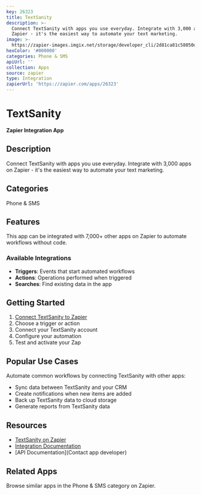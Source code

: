 ```yaml
---
key: 26323
title: TextSanity
description: >-
  Connect TextSanity with apps you use everyday. Integrate with 3,000 apps on
  Zapier - it's the easiest way to automate your text marketing.
image: >-
  https://zapier-images.imgix.net/storage/developer_cli/2d81ca81c58050d858f26bb977638b5d.png?auto=format%2Ccompress&ixlib=python-3.0.0&q=50
hexColor: '#000000'
categories: Phone & SMS
apiUrl: ''
collection: Apps
source: zapier
type: Integration
zapierUrl: 'https://zapier.com/apps/26323'
---
```

# TextSanity

**Zapier Integration App**

## Description

Connect TextSanity with apps you use everyday. Integrate with 3,000 apps on Zapier - it's the easiest way to automate your text marketing.

## Categories

Phone & SMS

## Features

This app can be integrated with 7,000+ other apps on Zapier to automate workflows without code.

### Available Integrations

- **Triggers**: Events that start automated workflows
- **Actions**: Operations performed when triggered
- **Searches**: Find existing data in the app

## Getting Started

1. [Connect TextSanity to Zapier](https://zapier.com/apps/26323)
2. Choose a trigger or action
3. Connect your TextSanity account
4. Configure your automation
5. Test and activate your Zap

## Popular Use Cases

Automate common workflows by connecting TextSanity with other apps:

- Sync data between TextSanity and your CRM
- Create notifications when new items are added
- Back up TextSanity data to cloud storage
- Generate reports from TextSanity data

## Resources

- [TextSanity on Zapier](https://zapier.com/apps/26323)
- [Integration Documentation](https://zapier.com/apps/26323/integrations)
- [API Documentation](Contact app developer)

## Related Apps

Browse similar apps in the Phone & SMS category on Zapier.
